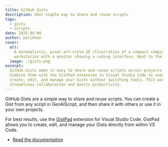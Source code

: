 ```yaml
---
title: GitHub Gists
description: Uber simple way to share and reuse scripts
tags:
  - gists
  - scripts
date: 2025-04-08
author: pelikhan
cover:
  alt:
    A minimalistic, pixel-art-style 2D illustration of a compact computer
    workstation with a monitor showing a coding interface. Next to the monitor
  image: ./gists.png
excerpt:
  GitHub Gists make it easy to share and reuse scripts across projects.
  Combine them with the GistPad extension in Visual Studio Code to seamlessly
  create, edit, and manage your Gists without switching tools. This workflow
  streamlines collaboration and boosts productivity.
---
```




<BlogNarration />

GitHub Gists are a simple way to share and reuse scripts. You can create a Gist from any script in GenAIScript, and then share it with others or use it in your own projects.

<YouTube
  id="https://youtu.be/ab4kD3zjzwc"
  posterQuality="high"
/>

For best results, use the [GistPad](https://marketplace.visualstudio.com/items?itemName=GistPad.gistpad) extension for Visual Studio Code. GistPad allows you to create, edit, and manage your Gists directly from within VS Code.

- [Read the documentation](/genaiscript/reference/vscode/gists/)
